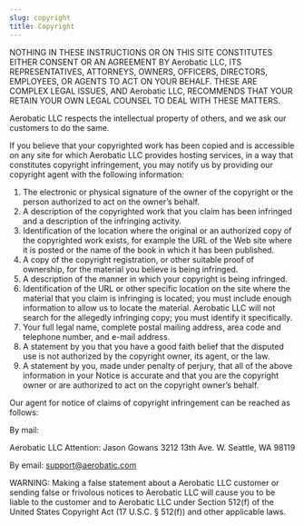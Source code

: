 ```yaml
---
slug: copyright
title: Copyright
---
```


NOTHING IN THESE INSTRUCTIONS OR ON THIS SITE CONSTITUTES EITHER CONSENT OR AN AGREEMENT BY Aerobatic LLC, ITS REPRESENTATIVES, ATTORNEYS, OWNERS, OFFICERS, DIRECTORS, EMPLOYEES, OR AGENTS TO ACT ON YOUR BEHALF. THESE ARE COMPLEX LEGAL ISSUES, AND Aerobatic LLC, RECOMMENDS THAT YOUR RETAIN YOUR OWN LEGAL COUNSEL TO DEAL WITH THESE MATTERS.

Aerobatic LLC respects the intellectual property of others, and we ask our customers to do the same.

If you believe that your copyrighted work has been copied and is accessible on any site for which Aerobatic LLC provides hosting services, in a way that constitutes copyright infringement, you may notify us by providing our copyright agent with the following information:

1. The electronic or physical signature of the owner of the copyright or the person authorized to act on the owner’s behalf.
2. A description of the copyrighted work that you claim has been infringed and a description of the infringing activity.
3. Identification of the location where the original or an authorized copy of the copyrighted work exists, for example the URL of the Web site where it is posted or the name of the book in which it has been published.
4. A copy of the copyright registration, or other suitable proof of ownership, for the material you believe is being infringed.
5. A description of the manner in which your copyright is being infringed.
6. Identification of the URL or other specific location on the site where the material that you claim is infringing is located; you must include enough information to allow us to locate the material. Aerobatic LLC will not search for the allegedly infringing copy; you must identify it specifically.
7. Your full legal name, complete postal mailing address, area code and telephone number, and e-mail address.
8. A statement by you that you have a good faith belief that the disputed use is not authorized by the copyright owner, its agent, or the law.
9. A statement by you, made under penalty of perjury, that all of the above information in your Notice is accurate and that you are the copyright owner or are authorized to act on the copyright owner’s behalf.

Our agent for notice of claims of copyright infringement can be reached as follows:

By mail:

Aerobatic LLC
Attention: Jason Gowans 3212 13th Ave. W. Seattle, WA 98119

By email: [support@aerobatic.com](mailto://support@aerobatic.com)

WARNING: Making a false statement about a Aerobatic LLC customer or sending false or frivolous notices to Aerobatic LLC will cause you to be liable to the customer and to Aerobatic LLC under Section 512(f) of the United States Copyright Act (17 U.S.C. § 512(f)) and other applicable laws.
